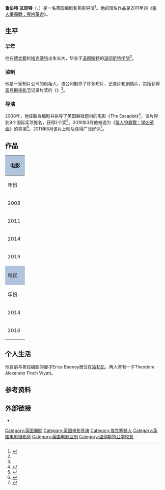 {{Link style|time=2015-12-13T16:13:52+00:00}}
{{noteTA
|T=zh-tw:魯柏·華爾特;zh-cn:鲁伯特·瓦耶特;zh-hk:羅柏·韋斯;
|G1=Show
|G2=Movie
|1=zh-tw:魯柏;zh-cn:鲁伯特;zh-hk:羅柏;
|2=zh-tw:華爾特;zh-cn:瓦耶特;zh-hk:韋斯;
}}
{{Infobox person
| name = 羅柏·韋斯<br />{{lang|en|Rupert Wyatt}}
| image =
| caption =
| birth_name = Rupert Wyatt
| othernames =
| birth_date = {{Birth date and age|1972|10|26|df=y}}
| birth_place = [[英格兰|英格兰]]，[[德文郡|德文郡]]，[[埃克塞特|埃克塞特]] 
| occupation = 电影导演，编剧，摄影，监制
| yearsactive = 1999年–現在
| spouse = Erica Beeney
| children = 3名
| website =
}}
'''鲁伯特·瓦耶特'''（{{lang-en|'''Rupert Wyatt'''}}，{{bd|1972年|10月26日}}）是一名英国编剧和电影导演<ref name="telegraph">{{cite news|url=http://www.telegraph.co.uk/culture/film/starsandstories/3554208/British-film-why-breaking-out-gave-me-an-opportunity-to-break-in.html|title=British film: why breaking out gave me an opportunity to break in|last=Rees|first=Jasper |date=13 Jun 2008|publisher=Telegraph Media Group Limited|accessdate=15 February 2010}}</ref>。他的知名作品是2011年的《[[猿人爭霸戰：猩凶革命|猿人爭霸戰：猩凶革命]]》。

==生平==
===早年===
他在[[德文郡|德文郡]]的[[埃克塞特|埃克塞特]]出生长大，毕业于[[温彻斯特|温彻斯特]]的[[:en:Winchester_College|温彻斯特学院]]<ref name="telegraph"/>。

===监制===
他是一家制片公司的创始人，该公司制作了许多短片、记录片和剧情片，包括获得[[圣丹斯电影节|圣丹斯电影节]]记录片奖的《''{{link-en|Dark Days (film)|Dark Days (film)|Dark Days}}''》<ref name="telegraph" />。

===导演===
2008年，他任联合编剧并执导了英国越狱题材的电影《The Escapist》<ref name="pegasus">{{cite web|url=http://www.pegasusnews.com/news/2010/jan/30/movie-dvd-review-escapist/|title=Movie on DVD review: The Escapist|last=Roark|first=David|date=January 30, 2010|accessdate=15 February 2010|deadurl=yes|archiveurl=https://web.archive.org/web/20120226155300/http://www.pegasusnews.com/news/2010/jan/30/movie-dvd-review-escapist/|archivedate=2012-02-26}}</ref>，该片得到8个国际奖项提名，获得2个奖<ref>{{cite web|last=Billington|first=Alex|title=Exclusive: Poster Premiere for Rupert Wyatt's The Escapist|url=http://www.firstshowing.net/2009/exclusive-poster-premiere-for-rupert-wyatts-the-escapist/|publisher=FirstShowing}}</ref>。2010年3月他被选为《[[猿人爭霸戰：猩凶革命|猿人爭霸戰：猩凶革命]]》的导演<ref>{{Cite web|url=http://www.dreadcentral.com/news/36367/rupert-wyatt-named-planet-apes-prequel-director|title=Rupert Wyatt Named as Planet of the Apes Prequel Director|publisher=DreadCentral}}</ref>。2011年8月该片上映后获得广泛好评<ref>{{cite web|url=http://www.rottentomatoes.com/m/rise_of_the_planet_of_the_apes/|title=''Rise of the Planet of the Apes''|publisher=''[[Rotten_Tomatoes|Rotten Tomatoes]]''|accessdate=25 October 2011}}</ref>。

==作品==
{| border="2" cellpadding="4" cellspacing="0" style="margin: 1em 1em 1em 0; background: #f9f9f9; border: 1px #aaa solid; border-collapse: collapse; font-size: 90%;"
|- bgcolor="#CCCCCC" align="center"
! colspan="5" style="background: LightSteelBlue;" |电影
|- bgcolor="#CCCCCC" align="center"
! style="width:3em;"| 年份
! style="width:14em;"| 譯名標題
! style="width:14em;"| 原名標題
! style="width:6em;"|职务
! 备注
|-
| 2008
| 《{{link-en|獵逃者|The Escapist (2008 film)}}》
| ''The Escapist''
| 导演，编剧
| 提名–[[英国独立电影奖|英国独立电影奖]]道格拉斯·希克歐克斯獎<br />提名–[[晚間標準英國電影獎|晚間標準英國電影獎]]最有前途新人<br />提名–[[伦敦影评人协会|伦敦影评人协会]]最有突破电影人
|-
| 2011
| 《[[猿人爭霸戰：猩凶革命|猿人爭霸戰：猩凶革命]]》
| ''Rise of the Planet of the Apes''
| 导演
| 提名–[[帝国奖|帝国奖]]最佳导演<br />提名–[[土星奖|土星奖]]最佳导演
|-
| 2014
| 《{{link-en|玩命賭徒|The Gambler (2014 film)}}》
| ''The Gambler''
| 導演，音樂總監
| 
|-
| 2019
| 《[[異類占領|異類占領]]》
| ''Captive State''
| 导演，監製，编剧
| 
|-
! colspan="5" style="background: LightSteelBlue;" |电视
|- bgcolor="#CCCCCC" align="center"
! 年份
! 譯名標題
! 原名標題
! 职务
! 备注
|- 
| 2014
| 《{{link-en|逆轉奇兵|Turn: Washington's Spies}}》
| ''Turn: Washington's Spies''
| 导演
| 剧集: "Pilot"
|-
| 2016
| 《[[大法師_(電視劇)|大法師]]》
| ''The Exorcist''
| 导演、監製
| 剧集: "Pilot"
|}

==个人生活==
他目前与担任编剧的妻子Erica Beeney居住在[[洛杉矶|洛杉矶]]，两人育有一子Theodore Alexander Finch Wyatt。

==参考资料==
{{Reflist}}

==外部链接==
*{{IMDb name|1012501}}

{{Rupert Wyatt}}
{{DEFAULTSORT:Wyatt, Rupert}}
[[Category:英国编剧|Category:英国编剧]]
[[Category:英国电影导演|Category:英国电影导演]]
[[Category:埃克塞特人|Category:埃克塞特人]]
[[Category:英国电影摄影师|Category:英国电影摄影师]]
[[Category:英国电影监制|Category:英国电影监制]]
[[Category:温彻斯特公学校友|Category:温彻斯特公学校友]]